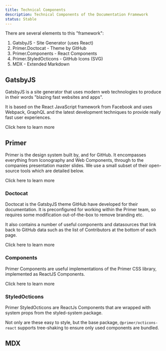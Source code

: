 ```yaml
---
title: Technical Components
description: Technical Components of the Documentation Framework
status: Stable
---
```



There are several elements to this "framework":

1. GatsbyJS - Site Generator (uses React)
1. Primer.Doctocat - Theme by GitHub
1. Primer.Components - React Components
1. Primer.StyledOcticons - GitHub Icons (SVG)
1. MDX - Extended Markdown

## GatsbyJS

GatsbyJS is a site generator that uses modern web technologies to produce in their words "blazing fast websites and apps".

It is based on the React JavaScript framework from Facebook and uses Webpack, GraphQL and the latest development techniques to provide really fast user experiences.

<ExternalLink href="https://gatsbyjs.org">Click here to learn more</ExternalLink>

## Primer

Primer is the design system built by, and for GitHub. It encompasses everything from Iconography and Web Components, through to the companies presentation master slides. We use a small subset of their open-source tools which are detailed below.

<ExternalLink href="https://primer.style">Click here to learn more</ExternalLink>

### Doctocat

Doctocat is the GatsbyJS theme GitHub have developed for their documentation. It is preconfigured for working within the Primer team, so requires some modification out-of-the-box to remove branding etc.

It also contains a number of useful components and datasources that link back to GitHub data such as the list of Contributors at the bottom of each page.

<ExternalLink href="https://primer.style/doctocat">Click here to learn more</ExternalLink>

### Components

Primer Components are useful implementations of the Primer CSS library, implemented as ReactJS Components.

<ExternalLink href="https://primer.style/components">Click here to learn more</ExternalLink>

### StyledOcticons

Primer StyledOcticons are ReactJs Components that are wrapped with system props from the <ExternalLink href="https://styled-system.com">styled-system</ExternalLink> package.

Not only are these easy to style, but the base package, `@primer/octicons-react` supports tree-shaking to ensure only used components are bundled.

## MDX

